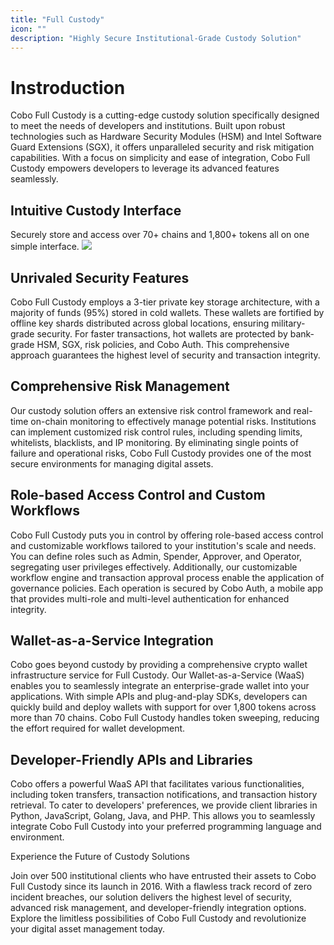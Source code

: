 ```yaml
---
title: "Full Custody"
icon: ""
description: "Highly Secure Institutional-Grade Custody Solution"
---
```


# Instroduction
Cobo Full Custody is a cutting-edge custody solution specifically designed to meet the needs of developers and institutions. Built upon robust technologies such as Hardware Security Modules (HSM) and Intel Software Guard Extensions (SGX), it offers unparalleled security and risk mitigation capabilities. With a focus on simplicity and ease of integration, Cobo Full Custody empowers developers to leverage its advanced features seamlessly.

## Intuitive Custody Interface
Securely store and access over 70+ chains and 1,800+ tokens all on one simple interface.
<img src="/images/full_custody.png" />


## Unrivaled Security Features

Cobo Full Custody employs a 3-tier private key storage architecture, with a majority of funds (95%) stored in cold wallets. These wallets are fortified by offline key shards distributed across global locations, ensuring military-grade security. For faster transactions, hot wallets are protected by bank-grade HSM, SGX, risk policies, and Cobo Auth. This comprehensive approach guarantees the highest level of security and transaction integrity.

## Comprehensive Risk Management

Our custody solution offers an extensive risk control framework and real-time on-chain monitoring to effectively manage potential risks. Institutions can implement customized risk control rules, including spending limits, whitelists, blacklists, and IP monitoring. By eliminating single points of failure and operational risks, Cobo Full Custody provides one of the most secure environments for managing digital assets.

## Role-based Access Control and Custom Workflows

Cobo Full Custody puts you in control by offering role-based access control and customizable workflows tailored to your institution's scale and needs. You can define roles such as Admin, Spender, Approver, and Operator, segregating user privileges effectively. Additionally, our customizable workflow engine and transaction approval process enable the application of governance policies. Each operation is secured by Cobo Auth, a mobile app that provides multi-role and multi-level authentication for enhanced integrity.

## Wallet-as-a-Service Integration

Cobo goes beyond custody by providing a comprehensive crypto wallet infrastructure service for Full Custody. Our Wallet-as-a-Service (WaaS) enables you to seamlessly integrate an enterprise-grade wallet into your applications. With simple APIs and plug-and-play SDKs, developers can quickly build and deploy wallets with support for over 1,800 tokens across more than 70 chains. Cobo Full Custody handles token sweeping, reducing the effort required for wallet development.

## Developer-Friendly APIs and Libraries

Cobo offers a powerful WaaS API that facilitates various functionalities, including token transfers, transaction notifications, and transaction history retrieval. To cater to developers' preferences, we provide client libraries in Python, JavaScript, Golang, Java, and PHP. This allows you to seamlessly integrate Cobo Full Custody into your preferred programming language and environment.

Experience the Future of Custody Solutions

Join over 500 institutional clients who have entrusted their assets to Cobo Full Custody since its launch in 2016. With a flawless track record of zero incident breaches, our solution delivers the highest level of security, advanced risk management, and developer-friendly integration options. Explore the limitless possibilities of Cobo Full Custody and revolutionize your digital asset management today.
